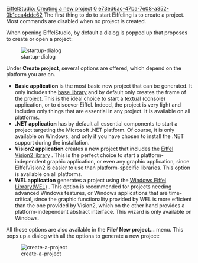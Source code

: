 [[Property:title|EiffelStudio: Creating a new project]]
[[Property:weight|0]]
[[Property:uuid|e73ed6ac-47ba-7e08-a352-0b1cca4ddc62]]
The first thing to do to start Eiffeling is to create a project. Most commands are disabled when no project is created.

When opening EiffelStudio, by default a dialog is popped up that proposes to create or open a project:


[[Image:startup-dialog]]


Under '''Create project''', several options are offered, which depend on the platform you are on. 
*  '''Basic application''' is the most basic new project that can be generated. It only includes the [[EiffelBase|base library]]  and by default only creates the frame of the project. This is the ideal choice to start a textual (console) application, or to discover Eiffel. Indeed, the project is very light and includes only things that are essential in any project. It is available on all platforms. 
*  '''.NET application''' has by default all essential components to start a project targeting the Microsoft .NET platform. Of course, it is only available on Windows, and only if you have chosen to install the .NET support during the installation. 
*  '''Vision2 application''' creates a new project that includes the [[EiffelVision Introduction|Eiffel Vision2 library]] . This is the perfect choice to start a platform-independent graphic application, or even any graphic application, since EiffelVision2 is easier to use than platform-specific libraries. This option is available on all platforms. 
*  '''WEL application''' generates a project using the [[WEL|Windows Eiffel Library(WEL)]] . This option is recommended for projects needing advanced Windows features, or Windows applications that are time-critical, since the graphic functionality provided by WEL is more efficient than the one provided by Vision2, which on the other hand provides a platform-independent abstract interface. This wizard is only available on Windows. 
All those options are also available in the ''' File'''/ '''New project...''' menu. This pops up a dialog with all the options to generate a new project:  


[[Image:create-a-project]]  


{{tip|If you checked the "Don't show this dialog at startup" checkbox in the start-up dialog but want to get it back, you can use the [[Discardable dialogs|Preferences dialog]]  to reset the default value. }}


{{seealso| [[Retrieving a project from a configuration file|Retrieving a project from an configuration file]]  }}




